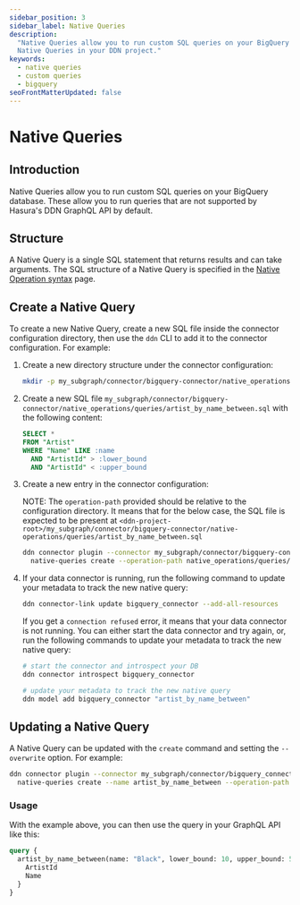 ```yaml
---
sidebar_position: 3
sidebar_label: Native Queries
description:
  "Native Queries allow you to run custom SQL queries on your BigQuery database. This page explains how to configure
  Native Queries in your DDN project."
keywords:
  - native queries
  - custom queries
  - bigquery
seoFrontMatterUpdated: false
---
```


# Native Queries

## Introduction

Native Queries allow you to run custom SQL queries on your BigQuery database. These allow you to run queries that are
not supported by Hasura's DDN GraphQL API by default.

## Structure

A Native Query is a single SQL statement that returns results and can take arguments. The SQL structure of a Native
Query is specified in the [Native Operation syntax](/reference/connectors/bigquery/native-operations/syntax.mdx) page.

## Create a Native Query

To create a new Native Query, create a new SQL file inside the connector configuration directory, then use the `ddn` CLI
to add it to the connector configuration. For example:

1. Create a new directory structure under the connector configuration:

   ```sh
   mkdir -p my_subgraph/connector/bigquery-connector/native_operations/queries/
   ```

2. Create a new SQL file `my_subgraph/connector/bigquery-connector/native_operations/queries/artist_by_name_between.sql` with
   the following content:

   ```sql
   SELECT *
   FROM "Artist"
   WHERE "Name" LIKE :name
     AND "ArtistId" > :lower_bound
     AND "ArtistId" < :upper_bound
   ```

3. Create a new entry in the connector configuration:

   NOTE: The `operation-path` provided should be relative to the configuration directory. It means that for the below case,
   the SQL file is expected to be present at `<ddn-project-root>/my_subgraph/connector/bigquery-connector/native-operations/queries/artist_by_name_between.sql`

   ```sh
   ddn connector plugin --connector my_subgraph/connector/bigquery-connector/connector.yaml -- \
     native-queries create --operation-path native_operations/queries/artist_by_name_between.sql --name artist_by_name_between
   ```

4. If your data connector is running, run the following command to update your metadata to track the new native query:

   ```sh
   ddn connector-link update bigquery_connector --add-all-resources
   ```

   If you get a `connection refused` error, it means that your data connector is not running. You can either start the
   data connector and try again, or, run the following commands to update your metadata to track the new native query:

   ```sh
   # start the connector and introspect your DB
   ddn connector introspect bigquery_connector

   # update your metadata to track the new native query
   ddn model add bigquery_connector "artist_by_name_between"
   ```

## Updating a Native Query

A Native Query can be updated with the `create` command and setting the `--overwrite` option. For example:

```sh
ddn connector plugin --connector my_subgraph/connector/bigquery_connector/connector.yaml -- \
  native-queries create --name artist_by_name_between --operation-path native_operations/queries/artist_by_name_between.sql  --overwrite
```

### Usage

With the example above, you can then use the query in your GraphQL API like this:

```graphql
query {
  artist_by_name_between(name: "Black", lower_bound: 10, upper_bound: 50) {
    ArtistId
    Name
  }
}
```
